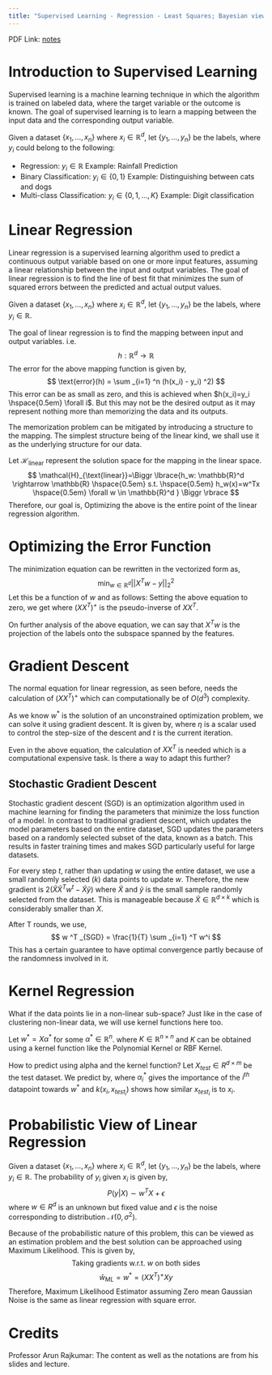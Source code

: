 ```yaml
---
title: "Supervised Learning - Regression - Least Squares; Bayesian view"
---
```


PDF Link: [notes](../notes/Wk05.pdf)

# Introduction to Supervised Learning
Supervised learning is a machine learning technique in which the algorithm is trained on labeled data, where the target variable or the outcome is known. The goal of supervised learning is to learn a mapping between the input data and the corresponding output variable.

Given a dataset $\{x_1, \ldots, x_n\}$ where $x_i \in \mathbb{R}^d$, let $\{y_1, \ldots, y_n\}$ be the labels, where $y_i$ could belong to the following:

* Regression: $y_i \in \mathbb{R}$ Example: Rainfall Prediction
* Binary Classification: $y_i \in \{0, 1\}$ Example: Distinguishing between cats and dogs
* Multi-class Classification: $y_i \in \{0, 1, \ldots, K\}$ Example: Digit classification

# Linear Regression
Linear regression is a supervised learning algorithm used to predict a continuous output variable based on one or more input features, assuming a linear relationship between the input and output variables. The goal of linear regression is to find the line of best fit that minimizes the sum of squared errors between the predicted and actual output values.

Given a dataset $\{x_1, \ldots, x_n\}$ where $x_i \in \mathbb{R}^d$, let $\{y_1, \ldots, y_n\}$ be the labels, where $y_i \in \mathbb{R}$.

The goal of linear regression is to find the mapping between input and output variables. i.e.
$$
h: \mathbb{R}^d \rightarrow \mathbb{R}
$$
The error for the above mapping function is given by,
$$
\text{error}(h) = \sum _{i=1} ^n (h(x_i) - y_i) ^2)
$$
This error can be as small as zero, and this is achieved when $h(x_i)=y_i \hspace{0.5em} \forall i$. But this may not be the desired output as it may represent nothing more than memorizing the data and its outputs.

The memorization problem can be mitigated by introducing a structure to the mapping. The simplest structure being of the linear kind, we shall use it as the underlying structure for our data.

Let $\mathcal{H}_{\text{linear}}$ represent the solution space for the mapping in the linear space.
$$
\mathcal{H}_{\text{linear}}=\Biggr \lbrace{h_w: \mathbb{R}^d \rightarrow \mathbb{R} \hspace{0.5em} s.t. \hspace{0.5em} h_w(x)=w^Tx \hspace{0.5em} \forall w \in \mathbb{R}^d } \Biggr \rbrace
$$
Therefore, our goal is,
\begin{align*}
\min _{h \in \mathcal{H}_{\text{linear}}} \sum _{i=1} ^n (h(x_i) - y_i) ^2 \\
\text{Equivalently} \\
\min _{w \in \mathbb{R}^d} \sum _{i=1} ^n (w^Tx_i - y_i) ^2
\end{align*} 
Optimizing the above is the entire point of the linear regression algorithm.

# Optimizing the Error Function
The minimization equation can be rewritten in the vectorized form as,
$$
\min _{w \in \mathbb{R}^d} || X^Tw - y || ^2 _2
$$
Let this be a function of $w$ and as follows:
\begin{align*}
f(w) &= \min _{w \in \mathbb{R}^d} || X^Tw - y || ^2 _2 \\
f(w) &= (X^Tw - y)^T(X^Tw - y) \\
\therefore\bigtriangledown f(w) &= 2(XX^T)w - 2(Xy) \\
\end{align*}
Setting the above equation to zero, we get
\begin{align*}
(XX^T)w^* &= Xy \\
\therefore w^* &= (XX^T)^+Xy
\end{align*}
where $(XX^T)^+$ is the pseudo-inverse of $XX^T$.

On further analysis of the above equation, we can say that $X^Tw$ is the projection of the labels onto the subspace spanned by the features.

# Gradient Descent
The normal equation for linear regression, as seen before, needs the calculation of $(XX^T)^+$ which can computationally be of $O(d^3)$ complexity. 

As we know $w^*$ is the solution of an unconstrained optimization problem, we can solve it using gradient descent. It is given by,
\begin{align*}
w^{t+1} &= w^t - \eta^t \bigtriangledown f(w^t) \\
\therefore w^{t+1} &= w^t - \eta^t \left [ 2(XX^T)w^t - 2(Xy) \right ]
\end{align*}
where $\eta$ is a scalar used to control the step-size of the descent and $t$ is the current iteration.

Even in the above equation, the calculation of $XX^T$ is needed which is a computational expensive task. Is there a way to adapt this further?

## Stochastic Gradient Descent
Stochastic gradient descent (SGD) is an optimization algorithm used in machine learning for finding the parameters that minimize the loss function of a model. In contrast to traditional gradient descent, which updates the model parameters based on the entire dataset, SGD updates the parameters based on a randomly selected subset of the data, known as a batch. This results in faster training times and makes SGD particularly useful for large datasets.

For every step $t$, rather than updating $w$ using the entire dataset, we use a small randomly selected ($k$) data points to update $w$. Therefore, the new gradient is $2(\tilde{X}\tilde{X}^Tw^t - \tilde{X}\tilde{y})$ where $\tilde{X}$ and $\tilde{y}$ is the small sample randomly selected from the dataset. This is manageable because $\tilde{X} \in \mathbb{R}^{d \times k}$ which is considerably smaller than $X$.

After T rounds, we use,
$$
w ^T _{SGD} = \frac{1}{T}  \sum _{i=1} ^T w^i
$$
This has a certain guarantee to have optimal convergence partly because of the randomness involved in it.

# Kernel Regression
What if the data points lie in a non-linear sub-space? Just like in the case of clustering non-linear data, we will use kernel functions here too.

Let $w^* = X\alpha^*$ for some $\alpha^* \in \mathbb{R}^n$.
\begin{align*}
X\alpha^*&=w^*\\
\therefore X\alpha^* &=(XX^T)^+Xy \\
(XX^T)X\alpha^* &=(XX^T)(XX^T)^+Xy \\
(XX^T)X\alpha^* &=Xy \\
X^T(XX^T)X\alpha^* &=X^TXy \\
(X^TX)^2\alpha^* &=X^TXy \\
K^2\alpha^* &=Ky \\
\therefore \alpha^* &=K^{-1}y
\end{align*}
where $K \in \mathbb{R}^{n \times n}$ and $K$ can be obtained using a kernel function like the Polynomial Kernel or RBF Kernel.

How to predict using alpha and the kernel function? Let $X_{test} \in R^{d \times m}$ be the test dataset. We predict by,
\begin{align*}
w^*\phi(X_{test}) &=  \sum _{i=1} ^n \alpha_i^* k(x_i, x_{test_i})
\end{align*}
where $\alpha_i^*$ gives the importance of the $i^{th}$ datapoint towards $w^*$ and $k(x_i, x_{test_i})$ shows how similar $x_{test_i}$ is to $x_i$.

# Probabilistic View of Linear Regression
Given a dataset $\{x_1, \ldots, x_n\}$ where $x_i \in \mathbb{R}^d$, let $\{y_1, \ldots, y_n\}$ be the labels, where $y_i \in \mathbb{R}$. The probability of $y_i$ given $x_i$ is given by,
$$
P(y|X) \sim w^TX + \epsilon
$$
where $w \in R^d$ is an unknown but fixed value and $\epsilon$ is the noise corresponding to distribution $\mathcal{N}(0, \sigma^2)$.

Because of the probabilistic nature of this problem, this can be viewed as an estimation problem and the best solution can be approached using Maximum Likelihood. This is given by,
\begin{align*}
\mathcal{L}\left(w; \hspace{0.5em} \begin{array}{cccc}
x_1, x_2, \ldots, x_n \\
y_1, y_2, \ldots, y_n\\
\end{array} \right )
&= \prod _{i=1} ^n \left [ \frac{1}{\sqrt{2\pi}\sigma}  e^{\frac{-(w^Tx_i - y_i)^2}{2\sigma^2}} \right ] \\
\log\mathcal{L}\left(w; \hspace{0.5em} \begin{array}{cccc}
x_1, x_2, \ldots, x_n \\
y_1, y_2, \ldots, y_n\\
\end{array} \right )
&= \sum _{i=1} ^n \left [ \frac{-(w^Tx_i - y_i)^2}{2\sigma^2} + \log \left ( \frac{1}{\sqrt{2\pi}\sigma} \right ) \right ]
\end{align*}
$$
\text{Taking gradients w.r.t. } w \text{ on both sides}
$$
$$
\hat{w}_{ML} = w^* = (XX^T)^+Xy
$$
Therefore, Maximum Likelihood Estimator assuming Zero mean Gaussian Noise is the same as linear regression with square error.

# Credits
Professor Arun Rajkumar: The content as well as the notations are from his slides and lecture.
